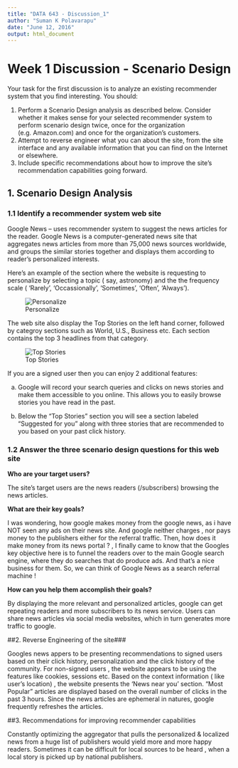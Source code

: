 ```yaml
---
title: "DATA 643 - Discussion_1"
author: "Suman K Polavarapu"
date: "June 12, 2016"
output: html_document
---
```


# Week 1 Discussion - Scenario Design

Your task for the first discussion is to analyze an existing recommender system that you find interesting.  You should:

1. Perform a Scenario Design analysis as described below.  Consider whether it makes sense for your selected recommender system to perform scenario design twice, once for the organization (e.g. Amazon.com) and once for the organization's customers.
2. Attempt to reverse engineer what you can about the site, from the site interface and any available information that you can find on the Internet or elsewhere.
3. Include specific recommendations about how to improve the site's recommendation capabilities going forward.


## 1. Scenario Design Analysis

### 1.1 Identify a recommender system web site

Google News -- uses recommender system to suggest the news articles for the reader. Google News is a computer-generated news site that aggregates news articles from more than 75,000 news sources worldwide, and groups the similar stories together and displays them according to reader's personalized interests.

Here's an example of the section where the website is requesting to personalize by selecting a topic ( say, astronomy) and the the frequency scale ( 'Rarely', 'Occassionally', 'Sometimes', 'Often', 'Always'). 

![Personalize](https://raw.githubusercontent.com/psumank/DATA643/master/WK1/personalize.PNG)

The web site also display the Top Stories on the left hand corner, followed by categroy sections such as World, U.S., Business etc. Each section contains the top 3 headlines from that category. 

![Top Stories](https://raw.githubusercontent.com/psumank/DATA643/master/WK1/TopStories.PNG)


If you are a signed user then you can enjoy 2 additional features:

(a) Google will record your search queries and clicks on news stories and make them accessible to you online. This allows
you to easily browse stories you have read in the past.

(b) Below the "Top Stories" section you will see a section labeled "Suggested for you" along with three stories that are recommended to you based on your past click history.


### 1.2 Answer the three scenario design questions for this web site


__Who are your target users?__

The site's target users are the news readers (/subscribers) browsing the news articles. 


__What are their key goals?__

I was wondering, how google makes money from the google news, as i have NOT seen any ads on their news site. And google neither charges , nor pays money to the publishers either for the referral traffic. Then, how does it make money from its news portal ? , I finally came to know that the Googles key objective here is to funnel the readers over to the main Google search engine, where they do searches that do produce ads. And that's a nice business for them. So, we can think of Google News as a search referral machine !


__How can you help them accomplish their goals?__

By displaying the more relevant and personalized articles, google can get repeating readers and more subscribers to its news service. Users can share news articles via social media websites, which in turn generates more traffic to google.

##2. Reverse Engineering of the site###

Googles news appers to be presenting recommendations to signed users based on their click history, personalization and the click history of the community. For non-signed users , the website appears to be using the features like cookies, sessions etc. Based on the context information ( like user's location) , the website presents the 'News near you' section. "Most Popular" articles are displayed based on the overall number of clicks in the past 3 hours. Since the news articles are ephemeral in natures, google frequently refreshes the articles.



##3. Recommendations for improving recommender capabilities

Constantly optimizing the aggregator that pulls the personalized & localized news from a huge list of publishers would yield more and more happy readers. Sometimes it can be difficult for local sources to be heard , when a local story is picked up by national publishers.